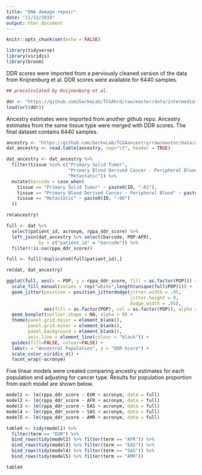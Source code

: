 ```yaml
---
title: "DNA damage repair"
date: "11/12/2019"
output: html_document
---
```


```r
knitr::opts_chunk$set(echo = FALSE)

library(tidyverse)
library(viridis)
library(broom)
```

DDR scores were imported from a perviously cleaned version of the data from Knijnenburg et al. DDR scores were available for 6440 samples. 

```r
## precalculated by Knijnenburg et al. 

ddr <- "https://github.com/GerkeLab/TCGAhrd/raw/master/data/intermediateFIles/DDRscores.RData"
load(url(ddr))

```

Ancestry estimates were imported from another github repo. Ancestry estimates from the same tissue type were merged with DDR scores. The final dataset contains 6440 samples. 

```r

ancestry <- "https://github.com/GerkeLab/TCGAancestry/raw/master/data/admixture_calls.txt"
dat_ancestry <- read.table(ancestry, sep="\t", header = TRUE)

dat_ancestry <- dat_ancestry %>%
  filter(tissue %in% c("Primary Solid Tumor",
                       "Primary Blood Derived Cancer - Peripheral Blood",
                       "Metastatic")) %>%
  mutate(barcode = case_when(
    tissue == "Primary Solid Tumor" ~ paste0(ID, "-01"),
    tissue == "Primary Blood Derived Cancer - Peripheral Blood" ~ paste0(ID, "-03"),
    tissue == "Metastatic" ~ paste0(ID, "-06")
  ))

rm(ancestry)

```

```r

full <- dat %>% 
  select(patient_id, acronym, rppa_ddr_score) %>% 
  left_join(dat_ancestry %>% select(barcode, POP:AFR),
            by = c("patient_id" = "barcode")) %>% 
  filter(!is.na(rppa_ddr_score))

full <- full[!duplicated(full$patient_id),]

rm(dat, dat_ancestry)

```

```r

ggplot(full, aes(x = POP, y = rppa_ddr_score, fill = as.factor(POP))) + 
  scale_fill_manual(values = rep("white",length(unique(full$POP)))) +
  geom_jitter(position = position_jitterdodge(jitter.width = .95,
                                              jitter.height = 0,
                                              dodge.width = .95),
              aes(fill = as.factor(POP), col = as.factor(POP)), alpha = 0.5) + 
  geom_boxplot(outlier.shape = NA, alpha = 0) + 
  theme(panel.grid.major = element_blank(),
        panel.grid.minor = element_blank(), 
        panel.background = element_blank(), 
        axis.line = element_line(colour = "black")) + 
  guides(fill=FALSE, colour=FALSE) +
  labs(x = "Ancestral Population", y = "DDR Score") + 
  scale_color_viridis_d() + 
  facet_wrap(~acronym)


```

Five linear models were created comparing ancestry estimates for each population and adjusting for cancer type. Results  for population proportion from each model are shown below. 

```r

model1 <- lm(rppa_ddr_score ~ EUR + acronym, data = full)
model2 <- lm(rppa_ddr_score ~ AFR + acronym, data = full)
model3 <- lm(rppa_ddr_score ~ EAS + acronym, data = full)
model4 <- lm(rppa_ddr_score ~ SAS + acronym, data = full)
model5 <- lm(rppa_ddr_score ~ AMR + acronym, data = full)

tableX <- tidy(model1) %>% 
  filter(term == "EUR") %>% 
  bind_rows(tidy(model2) %>% filter(term == "AFR")) %>%
  bind_rows(tidy(model3) %>% filter(term == "EAS")) %>% 
  bind_rows(tidy(model4) %>% filter(term == "SAS")) %>%
  bind_rows(tidy(model5) %>% filter(term == "AMR")) 

tableX

```
